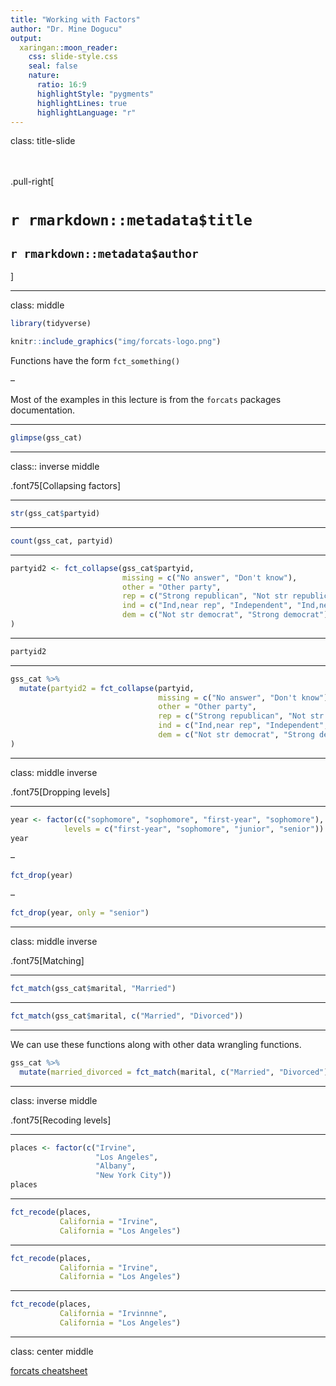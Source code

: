 ```yaml
---
title: "Working with Factors"
author: "Dr. Mine Dogucu"
output: 
  xaringan::moon_reader:
    css: slide-style.css
    seal: false
    nature:
      ratio: 16:9
      highlightStyle: "pygments"
      highlightLines: true
      highlightLanguage: "r"
---
```


class: title-slide


<br>
<br>
.pull-right[ 

# `r rmarkdown::metadata$title`
## `r rmarkdown::metadata$author`
]

---

class: middle

```r
library(tidyverse)
```


```r
knitr::include_graphics("img/forcats-logo.png")
```


Functions have the form `fct_something()`

--

Most of the examples in this lecture is from the `forcats` packages documentation.

---

```r
glimpse(gss_cat)
```


---

class:: inverse middle

.font75[Collapsing factors]

---

```r
str(gss_cat$partyid)
```

---

```r
count(gss_cat, partyid)
```

---

```r
partyid2 <- fct_collapse(gss_cat$partyid,
                         missing = c("No answer", "Don't know"),
                         other = "Other party",
                         rep = c("Strong republican", "Not str republican"),
                         ind = c("Ind,near rep", "Independent", "Ind,near dem"),
                         dem = c("Not str democrat", "Strong democrat")
)
```


---

```r
partyid2
```

---

```r
gss_cat %>% 
  mutate(partyid2 = fct_collapse(partyid,
                                 missing = c("No answer", "Don't know"),
                                 other = "Other party",
                                 rep = c("Strong republican", "Not str republican"),
                                 ind = c("Ind,near rep", "Independent", "Ind,near dem"),
                                 dem = c("Not str democrat", "Strong democrat"))
)
```


---

class: middle inverse

.font75[Dropping levels]

---

```r
year <- factor(c("sophomore", "sophomore", "first-year", "sophomore"), 
            levels = c("first-year", "sophomore", "junior", "senior"))
year

```

--

```r
fct_drop(year)
```

--

```r
fct_drop(year, only = "senior")
```

---

class: middle inverse

.font75[Matching]

---

```r
fct_match(gss_cat$marital, "Married")
```

---

```r
fct_match(gss_cat$marital, c("Married", "Divorced"))
```

---

We can use these functions along with other data wrangling functions.

```r
gss_cat %>% 
  mutate(married_divorced = fct_match(marital, c("Married", "Divorced")))
```


---

class: inverse middle

.font75[Recoding levels]

---

```r
places <- factor(c("Irvine", 
                   "Los Angeles", 
                   "Albany", 
                   "New York City"))
places

```

---

```r
fct_recode(places, 
           California = "Irvine", 
           California = "Los Angeles") 
```


---

```r
fct_recode(places, 
           California = "Irvine", 
           California = "Los Angeles")
```

---

```r
fct_recode(places, 
           California = "Irvinnne", 
           California = "Los Angeles")
```

---

class: center middle

[forcats cheatsheet](https://github.com/rstudio/cheatsheets/raw/master/factors.pdf)
